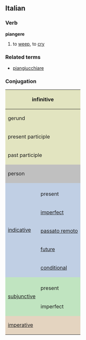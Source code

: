 ==Italian==
===Verb===
'''piangere'''

# to [[weep]], to [[cry]]

===Related terms===
*[[piangiucchiare]]

===Conjugation===

<center>
{| style="background:#F0F0F0"

|-
! colspan="3" style="background:#e2e4c0" | infinitive
| colspan="5" | piangere

|-
! colspan="3" style="background:#e2e4c0" | gerund
| colspan="5" | piangendo

|-
! colspan="3" style="background:#e2e4c0" | present participle
| colspan="5" | [[piangente]]

|-
! colspan="3" style="background:#e2e4c0" | past participle
| colspan="5" | [[pianto]]

|-
! colspan="2" rowspan="2" style="background:#C0C0C0" | person
! colspan="3" style="background:#C0C0C0" | singular
! colspan="3" style="background:#C0C0C0" | plural

|-
! style="background:#C0C0C0;width:12.5%" | first
! style="background:#C0C0C0;width:12.5%" | second
! style="background:#C0C0C0;width:12.5%" | third
! style="background:#C0C0C0;width:12.5%" | first
! style="background:#C0C0C0;width:12.5%" | second
! style="background:#C0C0C0;width:12.5%" | third

|-
! rowspan="6" style="background:#c0cfe4" | [[indicative]]

! style="background:#c0cfe4" colspan="1" | 
! style="background:#c0cfe4" | io
! style="background:#c0cfe4" | tu
! style="background:#c0cfe4" | lui/lei
! style="background:#c0cfe4" | noi
! style="background:#c0cfe4" | voi
! style="background:#c0cfe4" | loro

|-
! style="height:3em;background:#c0cfe4" | present
| piango
| piangi
| piange
| piangiamo
| piangete
| piangono

|-
! style="height:3em;background:#c0cfe4" | [[imperfect]]
| piangevo
| piangevi
| piangeva
| piangevamo
| piangevate
| piangevano

|-
! style="height:3em;background:#c0cfe4" | [[passato remoto]]
| piansi
| piangesti
| pianse
| piangemmo
| piangeste
| piansero

|-
! style="height:3em;background:#c0cfe4" | [[future]]
| piangerò
| piangerai
| piangerà
| piangeremo
| piangerete
| piangeranno

|-
! style="height:3em;background:#c0cfe4" | [[conditional]]
| piangerei
| piangeresti
| piangerebbe
| piangeremmo
| piangereste
| piangerebbero

|-
! rowspan="3" style="background:#c0e4c0" |[[subjunctive]]
! style="background:#c0e4c0" | 
! style="background:#c0e4c0" | che io
! style="background:#c0e4c0" | che tu
! style="background:#c0e4c0" | che lui/che lei
! style="background:#c0e4c0" | che noi
! style="background:#c0e4c0" | che voi
! style="background:#c0e4c0" | che loro

|-
! style="height:3em;background:#c0e4c0" | present
| pianga
| pianga
| pianga
| piangiamo
| piangiate
| piangano

|-
! style="height:3em;background:#c0e4c0" rowspan="1" | imperfect
| piangessi
| piangessi
| piangesse
| piangessimo
| piangeste
| piangessero

|-
! colspan="2" rowspan="2" style="height:3em;background:#e4d4c0" | [[imperative]]
! style="background:#e4d4c0" | -
! style="background:#e4d4c0" | tu
! style="background:#e4d4c0" | lui/lei
! style="background:#e4d4c0" | noi
! style="background:#e4d4c0" | voi
! style="background:#e4d4c0" | loro

|-
|
| piangi
| pianga
| piangiamo
| piangete
| piangano

|}
</center>